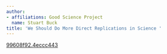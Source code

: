 ---
author:
- affiliations: Good Science Project
  name: Stuart Buck
title: 'We Should Do More Direct Replications in Science '
---

::: {.callout-note title="Published in HDSR 6.3" icon=false}
[99608f92.4eccc443](https://doi.org/10.1162/99608f92.4eccc4433)
:::

